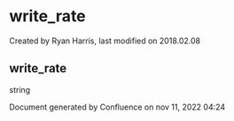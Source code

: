 
# write_rate 

 Created by  Ryan Harris, last modified on 2018.02.08

## write_rate

string

Document generated by Confluence on nov 11, 2022 04:24
